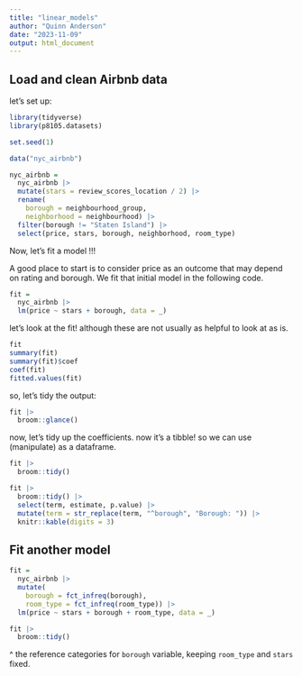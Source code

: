 ```yaml
---
title: "linear_models"
author: "Quinn Anderson"
date: "2023-11-09"
output: html_document
---
```


## Load and clean Airbnb data

let's set up:

```r
library(tidyverse)
library(p8105.datasets)

set.seed(1)
```

```r
data("nyc_airbnb")

nyc_airbnb = 
  nyc_airbnb |> 
  mutate(stars = review_scores_location / 2) |> 
  rename(
    borough = neighbourhood_group,
    neighborhood = neighbourhood) |> 
  filter(borough != "Staten Island") |> 
  select(price, stars, borough, neighborhood, room_type)
```

Now, let's fit a model !!! 

A good place to start is to consider price as an outcome that may depend on rating and borough. We fit that initial model in the following code.

```r
fit =
  nyc_airbnb |> 
  lm(price ~ stars + borough, data = _)
```


let's look at the fit! although these are not usually as helpful to look at as is. 

```r
fit
summary(fit)
summary(fit)$coef
coef(fit)
fitted.values(fit)
```

so, let's tidy the output:

```r
fit |> 
  broom::glance()
```


now, let's tidy up the coefficients. now it's a tibble! so we can use (manipulate) as a dataframe.

```r
fit |> 
  broom::tidy()
```

```r
fit |> 
  broom::tidy() |> 
  select(term, estimate, p.value) |> 
  mutate(term = str_replace(term, "^borough", "Borough: ")) |> 
  knitr::kable(digits = 3)
```


## Fit another model

```r
fit = 
  nyc_airbnb |> 
  mutate(
    borough = fct_infreq(borough),
    room_type = fct_infreq(room_type)) |> 
  lm(price ~ stars + borough + room_type, data = _)

fit |> 
  broom::tidy()
```

^ the reference categories for `borough` variable, keeping `room_type` and `stars` fixed. 



